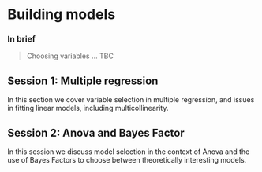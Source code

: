 # Building models

### In brief

> Choosing variables ... TBC

<!-- Chris Berry to add XXX -->

## Session 1: Multiple regression

In this section we cover variable selection in multiple regression, and issues
in fitting linear models, including multicollinearity.

<!-- TBC Chris to add previous content -->

## Session 2: Anova and Bayes Factor

In this session we discuss model selection in the context of Anova and the use
of Bayes Factors to choose between theoretically interesting models.
